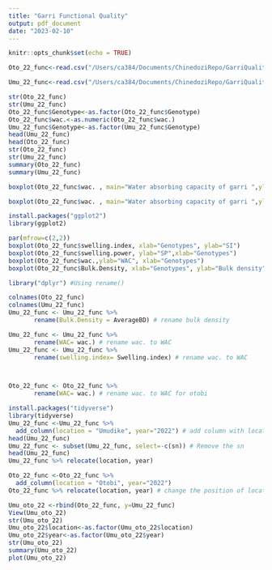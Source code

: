 ```yaml
---
title: "Garri Functional Quality"
output: pdf_document
date: "2023-02-10"
---
```


```r
knitr::opts_chunk$set(echo = TRUE)
```


```r
Oto_22_func<-read.csv("/Users/ca384/Documents/ChinedoziRepo/GarriQuality/data/OTOBI_2022PYT_FUNCTIONAL.csv", head=T) # data for Otobi wit swelling power, swelling indx, bulk density and water absorbing capacity for 2022

Umu_22_func<-read.csv("/Users/ca384/Documents/ChinedoziRepo/GarriQuality/data/UMU_2022_PYT_FUNCTIONAL.csv",head=T)# data for Umudike wit swelling power, swelling index, bulk density and water absorbing capacity for 2022

str(Oto_22_func)
str(Umu_22_func)
Oto_22_func$Genotype<-as.factor(Oto_22_func$Genotype)
Oto_22_func$wac.<-as.numeric(Oto_22_func$wac.)
Umu_22_func$Genotype<-as.factor(Umu_22_func$Genotype)
head(Umu_22_func)
head(Oto_22_func)
str(Oto_22_func)
str(Umu_22_func)
summary(Oto_22_func)
summary(Umu_22_func)
```

```r
boxplot(Oto_22_func$wac. , main="Water absorbing capacity of garri ",ylab = "WAC",xlab="Genotypes")

boxplot(Oto_22_func$wac. , main="Water absorbing capacity of garri ",ylab="WAC", xlab="Genotypes") #Removing outliers using the boxplot method

install.packages("ggplot2")
library(ggplot2)

par(mfrow=c(2,2))
boxplot(Oto_22_func$swelling.index, xlab="Genotypes", ylab="SI")
boxplot(Oto_22_func$swelling.power, ylab="SP",xlab="Genotypes")
boxplot(Oto_22_func$wac.,ylab="WAC", xlab="Genotypes")
boxplot(Oto_22_func$Bulk.Density, xlab="Genotypes", ylab="Bulk density")

```



```r
library("dplyr") #Using rename()

colnames(Oto_22_func)
colnames(Umu_22_func)
Umu_22_func <- Umu_22_func %>% 
       rename(Bulk.Density = AverageBD) # rename bulk density

Umu_22_func <- Umu_22_func %>% 
       rename(WAC= wac.) # rename wac. to WAC
Umu_22_func <- Umu_22_func %>% 
       rename(swelling.index= Swelling.index) # rename wac. to WAC



Oto_22_func <- Oto_22_func %>% 
       rename(WAC= wac.) # rename wac. to WAC for otobi
```

```r
install.packages("tidyverse")
library(tidyverse)
Umu_22_func <-Umu_22_func %>%
  add_column(location = "Umudike", year="2022") # add column with location and year for Umudike
head(Umu_22_func)
Umu_22_func <- subset(Umu_22_func, select=-c(sn)) # Remove the sn
head(Umu_22_func)
Umu_22_func %>% relocate(location, year)

Oto_22_func <-Oto_22_func %>%
  add_column(location = "Otobi", year="2022")
Oto_22_func %>% relocate(location, year) # change the position of location and year from last column to the first column
```


```r
Umu_oto_22 <-rbind(Oto_22_func, y=Umu_22_func)
View(Umu_oto_22)
str(Umu_oto_22)
Umu_oto_22$location<-as.factor(Umu_oto_22$location)
Umu_oto_22$year<-as.factor(Umu_oto_22$year)
str(Umu_oto_22)
summary(Umu_oto_22)
plot(Umu_oto_22)

```

